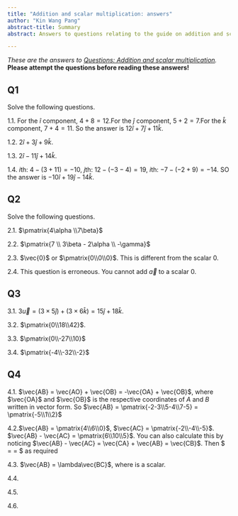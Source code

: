 ```yaml
---
title: "Addition and scalar multiplication: answers"
author: "Kin Wang Pang"
abstract-title: Summary
abstract: Answers to questions relating to the guide on addition and scalar multiplication.

---
```


*These are the answers to [Questions: Addition and scalar multiplication](qs-additionandscalarmultiplication.qmd).* **Please attempt the questions before reading these answers!**

## Q1 {-}

Solve the following questions.

1.1. For the $\hat{i}$ component, $4 + 8 = 12$.For the $\hat{j}$ component, $5 + 2 = 7$.For the $\hat{k}$ component, $7 + 4 = 11$. So the answer is $12\hat{i} + 7\hat{j} + 11\hat{k}$.

1.2. $2\hat{i} + 3\hat{j} + 9\hat{k}$.

1.3. $2\hat{i} - 11\hat{j} + 14\hat{k}$.

1.4. $i$th: $4- (3+11) = -10$, $j$th: $12- (-3-4) = 19$, $i$th: $-7-(-2+9) = -14$. SO the answer is $-10\hat{i} + 19\hat{j} -14\hat{k}$.

## Q2 {-}

Solve the following questions.

2.1. $\pmatrix{4\alpha \\7\beta}$

2.2. $\pmatrix{7 \\ 3\beta - 2\alpha \\ -\gamma}$

2.3. $\vec{0}$ or $\pmatrix{0\\0\\0}$. This is different from the scalar $0$.

2.4. This question is erroneous. You cannot add $\vec{a}$ to a scalar $0$.

## Q3{-}

3.1. $3\vec{u} = (3\times5\hat{j}) + (3\times6\hat{k}) = 15\hat{j} + 18\hat{k}$.

3.2. $\pmatrix{0\\18\\42}$.

3.3. $\pmatrix{0\\-27\\10}$

3.4. $\pmatrix{-4\\-32\\-2}$

## Q4 {-}

4.1. $\vec{AB} = \vec{AO} + \vec{OB} = -\vec{OA} + \vec{OB}$, where $\vec{OA}$ and $\vec{OB}$ is the respective coordinates of $A$ and $B$ written in vector form. So $\vec{AB} = \pmatrix{-2-3\\5-4\\7-5} = \pmatrix{-5\\1\\2}$

4.2.$\vec{AB} = \pmatrix{4\\6\\0}$, $\vec{AC} = \pmatrix{-2\\-4\\-5}$. $\vec{AB} - \vec{AC} = \pmatrix{6\\10\\5}$. You can also calculate this by noticing $\vec{AB} - \vec{AC} = \vec{CA} + \vec{AB} = \vec{CB}$. Then $\vec{CB} = \pmatrix{6-0\\11-1\\7-2} = \pmatrix{6\\10\\5} $ as required

4.3. $\vec{AB} = \lambda\vec{BC}$, where \lambda is a scalar.

4.4.

4.5.

4.6.
